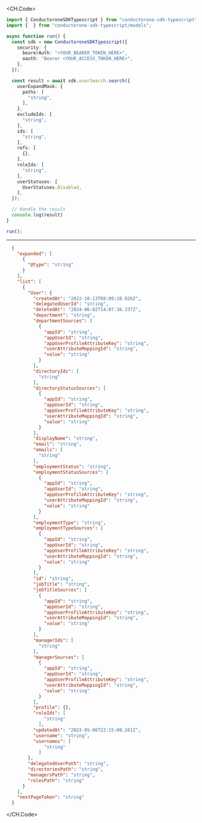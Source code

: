 
<CH.Code>
```typescript Search.ts
import { ConductoroneSDKTypescript } from "conductorone-sdk-typescript";
import {  } from "conductorone-sdk-typescript/models";

async function run() {
  const sdk = new ConductoroneSDKTypescript({
    security: {
      bearerAuth: "<YOUR_BEARER_TOKEN_HERE>",
      oauth: "Bearer <YOUR_ACCESS_TOKEN_HERE>",
    },
  });

  const result = await sdk.userSearch.search({
    userExpandMask: {
      paths: [
        "string",
      ],
    },
    excludeIds: [
      "string",
    ],
    ids: [
      "string",
    ],
    refs: [
      {},
    ],
    roleIds: [
      "string",
    ],
    userStatuses: [
      UserStatuses.Disabled,
    ],
  });

  // Handle the result
  console.log(result)
}

run();
```
---

```json Example Response
  {
    "expanded": [
      {
        "@type": "string"
      }
    ],
    "list": [
      {
        "User": {
          "createdAt": "2022-10-13T08:00:28.026Z",
          "delegatedUserId": "string",
          "deletedAt": "2024-06-02T14:07:36.337Z",
          "department": "string",
          "departmentSources": [
            {
              "appId": "string",
              "appUserId": "string",
              "appUserProfileAttributeKey": "string",
              "userAttributeMappingId": "string",
              "value": "string"
            }
          ],
          "directoryIds": [
            "string"
          ],
          "directoryStatusSources": [
            {
              "appId": "string",
              "appUserId": "string",
              "appUserProfileAttributeKey": "string",
              "userAttributeMappingId": "string",
              "value": "string"
            }
          ],
          "displayName": "string",
          "email": "string",
          "emails": [
            "string"
          ],
          "employmentStatus": "string",
          "employmentStatusSources": [
            {
              "appId": "string",
              "appUserId": "string",
              "appUserProfileAttributeKey": "string",
              "userAttributeMappingId": "string",
              "value": "string"
            }
          ],
          "employmentType": "string",
          "employmentTypeSources": [
            {
              "appId": "string",
              "appUserId": "string",
              "appUserProfileAttributeKey": "string",
              "userAttributeMappingId": "string",
              "value": "string"
            }
          ],
          "id": "string",
          "jobTitle": "string",
          "jobTitleSources": [
            {
              "appId": "string",
              "appUserId": "string",
              "appUserProfileAttributeKey": "string",
              "userAttributeMappingId": "string",
              "value": "string"
            }
          ],
          "managerIds": [
            "string"
          ],
          "managerSources": [
            {
              "appId": "string",
              "appUserId": "string",
              "appUserProfileAttributeKey": "string",
              "userAttributeMappingId": "string",
              "value": "string"
            }
          ],
          "profile": {},
          "roleIds": [
              "string"
            ],
          "updatedAt": "2023-05-06T22:15:00.261Z",
          "username": "string",
          "usernames": [
              "string"
            ]
        },
        "delegatedUserPath": "string",
        "directoriesPath": "string",
        "managersPath": "string",
        "rolesPath": "string"
      }
    ],
    "nextPageToken": "string"
  }
```
</CH.Code>
